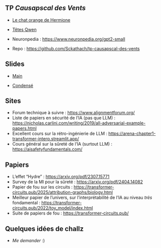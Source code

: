 ## TP _Causapscal des Vents_

- [Le chat orange de Hermione](./le-chat/)

- [Têtes Qwen](./qwen-heads-short-long/)

- Neuronpedia : <https://www.neuronpedia.org/gpt2-small>

- Repo : <https://github.com/Sckathach/tp-causapscal-des-vents>

## Slides 

- [Main](./assets/main.pdf) 

- [Condensé](./assets/condense.pdf)

## Sites 

- Forum technique à suivre : <https://www.alignmentforum.org/>
- Liste de papiers en sécurité de l'IA (pas que LLM) : <https://nicholas.carlini.com/writing/2019/all-adversarial-example-papers.html>
- Excellent cours sur la rétro-ingénierie de LLM : <https://arena-chapter1-transformer-interp.streamlit.app/>
- Cours général sur la sûreté de l'IA (surtout LLM) : <https://aisafetyfundamentals.com/>

## Papiers 

- L'effet "Hydre" : <https://arxiv.org/pdf/2307.15771>
- Survey de la MI pour la sûreté : <https://arxiv.org/pdf/2404.14082>
- Papier de fou sur les circuits : <https://transformer-circuits.pub/2025/attribution-graphs/biology.html>
- Meilleur papier de l'univers, sur l'interprétabilité de l'IA au niveau _très_ fondamental : <https://transformer-circuits.pub/2022/toy_model/index.html>
- Suite de papiers de fou : <https://transformer-circuits.pub/>

## Quelques idées de challz

- _Me demander_ :)